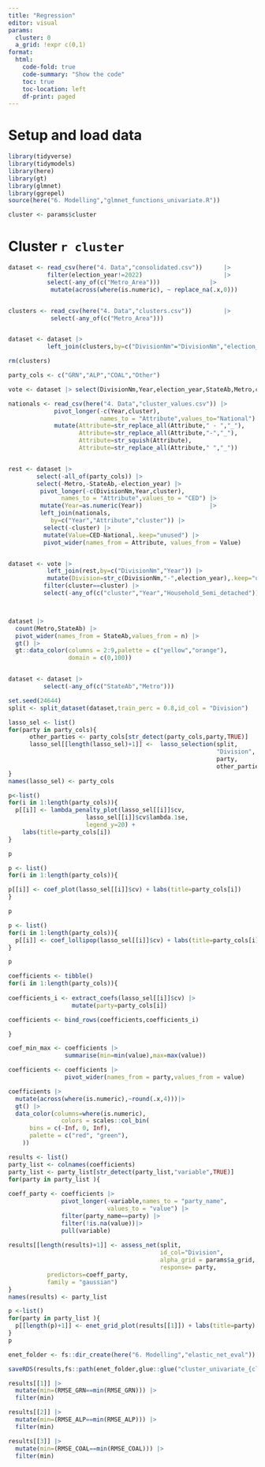 ```yaml
---
title: "Regression"
editor: visual
params:
  cluster: 0
  a_grid: !expr c(0,1)
format:
  html:
    code-fold: true
    code-summary: "Show the code"
    toc: true
    toc-location: left
    df-print: paged
---
```


# Setup and load data

```r
library(tidyverse)
library(tidymodels)
library(here)
library(gt)
library(glmnet)
library(ggrepel)
source(here("6. Modelling","glmnet_functions_univariate.R"))
```

```r
cluster <- params$cluster


```

# Cluster `r cluster`

```r
dataset <- read_csv(here("4. Data","consolidated.csv"))      |>
           filter(election_year!=2022)                       |>
           select(-any_of(c("Metro_Area")))              |>
            mutate(across(where(is.numeric), ~ replace_na(.x,0)))


clusters <- read_csv(here("4. Data","clusters.csv"))         |>
            select(-any_of(c("Metro_Area")))


dataset <- dataset |>
           left_join(clusters,by=c("DivisionNm"="DivisionNm","election_year"="Year"))

rm(clusters)

party_cols <- c("GRN","ALP","COAL","Other")

vote <- dataset |> select(DivisionNm,Year,election_year,StateAb,Metro,cluster,all_of(party_cols))

nationals <- read_csv(here("4. Data","cluster_values.csv")) |>
             pivot_longer(-c(Year,cluster),
                          names_to = "Attribute",values_to="National") |>
             mutate(Attribute=str_replace_all(Attribute," - ","_"),
                    Attribute=str_replace_all(Attribute,"-","_"),
                    Attribute=str_squish(Attribute),
                    Attribute=str_replace_all(Attribute," ","_")) 


rest <- dataset |> 
        select(-all_of(party_cols)) |>
        select(-Metro,-StateAb,-election_year) |>
         pivot_longer(-c(DivisionNm,Year,cluster),
               names_to = "Attribute",values_to = "CED") |>
         mutate(Year=as.numeric(Year))                   |>
         left_join(nationals,
            by=c("Year","Attribute","cluster")) |>
          select(-cluster) |>
          mutate(Value=CED-National,.keep="unused") |>
          pivot_wider(names_from = Attribute, values_from = Value)


dataset <- vote |>
           left_join(rest,by=c("DivisionNm","Year")) |>
           mutate(Division=str_c(DivisionNm,"-",election_year),.keep="unused") |>
          filter(cluster==cluster) |>
          select(-any_of(c("cluster","Year","Household_Semi_detached")))



dataset |>
  count(Metro,StateAb) |>
  pivot_wider(names_from = StateAb,values_from = n) |>
  gt() |>
  gt::data_color(columns = 2:9,palette = c("yellow","orange"),
                 domain = c(0,100))


dataset <- dataset |>
          select(-any_of(c("StateAb","Metro")))

```

```r
set.seed(24644)
split <- split_dataset(dataset,train_perc = 0.8,id_col = "Division")

```

```r
lasso_sel <- list()
for(party in party_cols){
      other_parties <- party_cols[str_detect(party_cols,party,TRUE)]
      lasso_sel[[length(lasso_sel)+1]] <-  lasso_selection(split,
                                                           "Division",
                                                           party,
                                                           other_parties)
}
names(lasso_sel) <- party_cols
```

```r
p<-list()
for(i in 1:length(party_cols)){
  p[[i]] <- lambda_penalty_plot(lasso_sel[[i]]$cv,
                      lasso_sel[[i]]$cv$lambda.1se,
                      legend_y=20) + 
    labs(title=party_cols[i])
}

p
```

```r
p <- list()
for(i in 1:length(party_cols)){

p[[i]] <- coef_plot(lasso_sel[[i]]$cv) + labs(title=party_cols[i])
}

p
```

```r
p <- list()
for(i in 1:length(party_cols)){
  p[[i]] <- coef_lollipop(lasso_sel[[i]]$cv) + labs(title=party_cols[i])
}

p

```

```r


coefficients <- tibble()
for(i in 1:length(party_cols)){
  
coefficients_i <- extract_coefs(lasso_sel[[i]]$cv) |>
                  mutate(party=party_cols[i]) 

coefficients <- bind_rows(coefficients,coefficients_i)

}

coef_min_max <- coefficients |>
                summarise(min=min(value),max=max(value))

coefficients <- coefficients |>
                pivot_wider(names_from = party,values_from = value)

coefficients |>
  mutate(across(where(is.numeric),~round(.x,4)))|>
  gt() |>
  data_color(columns=where(is.numeric),
               colors = scales::col_bin(
      bins = c(-Inf, 0, Inf),
      palette = c("red", "green"),
    ))

```

```r

results <- list()
party_list <- colnames(coefficients)
party_list <- party_list[str_detect(party_list,"variable",TRUE)]
for(party in party_list ){
  
coeff_party <- coefficients |>
               pivot_longer(-variable,names_to = "party_name",
                            values_to = "value") |>
               filter(party_name==party) |>
               filter(!is.na(value))|>
               pull(variable)
  
results[[length(results)+1]] <- assess_net(split,
                                           id_col="Division",
                                           alpha_grid = params$a_grid,
                                           response= party,
           predictors=coeff_party,
           family = "gaussian")
}
names(results) <- party_list
```

```r
p <-list()
for(party in party_list ){
  p[[length(p)+1]] <- enet_grid_plot(results[[1]]) + labs(title=party)
}
p
```

```r
enet_folder <- fs::dir_create(here("6. Modelling","elastic_net_eval"))

saveRDS(results,fs::path(enet_folder,glue::glue("cluster_univariate_{cluster}.rds")))

```

```r
results[[1]] |> 
  mutate(min=(RMSE_GRN==min(RMSE_GRN))) |>
  filter(min)
```

```r
results[[2]] |> 
  mutate(min=(RMSE_ALP==min(RMSE_ALP))) |>
  filter(min)
```

```r
results[[3]] |> 
  mutate(min=(RMSE_COAL==min(RMSE_COAL))) |>
  filter(min)
```
